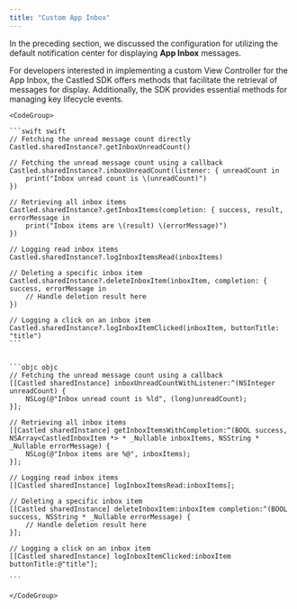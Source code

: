 ```yaml
---
title: "Custom App Inbox"
---
```


In the preceding section, we discussed the configuration for utilizing the default notification center for displaying **App Inbox** messages.

For developers interested in implementing a custom View Controller for the App Inbox, the Castled SDK offers methods that facilitate the retrieval of messages for display. Additionally, the SDK provides essential methods for managing key lifecycle events.

    <CodeGroup>

    ```swift swift
    // Fetching the unread message count directly
    Castled.sharedInstance?.getInboxUnreadCount()

    // Fetching the unread message count using a callback
    Castled.sharedInstance?.inboxUnreadCount(listener: { unreadCount in
        print("Inbox unread count is \(unreadCount)")
    })

    // Retrieving all inbox items
    Castled.sharedInstance?.getInboxItems(completion: { success, result, errorMessage in
        print("Inbox items are \(result) \(errorMessage)")
    })

    // Logging read inbox items
    Castled.sharedInstance?.logInboxItemsRead(inboxItems)

    // Deleting a specific inbox item
    Castled.sharedInstance?.deleteInboxItem(inboxItem, completion: { success, errorMessage in
        // Handle deletion result here
    })

    // Logging a click on an inbox item
    Castled.sharedInstance?.logInboxItemClicked(inboxItem, buttonTitle: "title")
    ```


    ```objc objc
    // Fetching the unread message count using a callback
    [[Castled sharedInstance] inboxUnreadCountWithListener:^(NSInteger unreadCount) {
        NSLog(@"Inbox unread count is %ld", (long)unreadCount);
    }];

    // Retrieving all inbox items
    [[Castled sharedInstance] getInboxItemsWithCompletion:^(BOOL success, NSArray<CastledInboxItem *> * _Nullable inboxItems, NSString * _Nullable errorMessage) {
        NSLog(@"Inbox items are %@", inboxItems);
    }];

    // Logging read inbox items
    [[Castled sharedInstance] logInboxItemsRead:inboxItems];

    // Deleting a specific inbox item
    [[Castled sharedInstance] deleteInboxItem:inboxItem completion:^(BOOL success, NSString * _Nullable errorMessage) {
        // Handle deletion result here
    }];

    // Logging a click on an inbox item
    [[Castled sharedInstance] logInboxItemClicked:inboxItem buttonTitle:@"title"];

    ```

    </CodeGroup>
